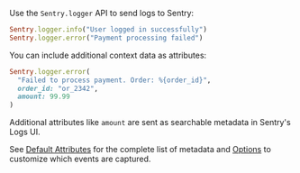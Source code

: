 Use the `Sentry.logger` API to send logs to Sentry:

```ruby
Sentry.logger.info("User logged in successfully")
Sentry.logger.error("Payment processing failed")
```

You can include additional context data as attributes:

```ruby
Sentry.logger.error(
  "Failed to process payment. Order: %{order_id}",
  order_id: "or_2342",
  amount: 99.99
)
```

Additional attributes like `amount` are sent as searchable metadata in Sentry's Logs UI.

See [Default Attributes](#default-attributes) for the complete list of metadata and [Options](#options) to customize which events are captured.
